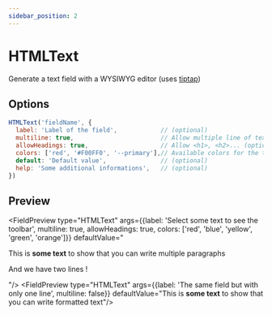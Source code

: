 ```yaml
---
sidebar_position: 2
---
```


# HTMLText

Generate a text field with a WYSIWYG editor (uses [tiptap](https://tiptap.dev/))

## Options

```js
HTMLText('fieldName', {
  label: 'Label of the field',            // (optional)
  multiline: true,                        // Allow multiple line of text (default to false)
  allowHeadings: true,                    // Allow <h1>, <h2>... (optional)
  colors: ['red', '#F00FF0', '--primary'],// Available colors for the text (optional)
  default: 'Default value',               // (optional)
  help: 'Some additional informations',   // (optional)
})
```

## Preview


<FieldPreview type="HTMLText" args={{label: 'Select some text to see the toolbar', multiline: true, allowHeadings: true, colors: ['red', 'blue', 'yellow', 'green', 'orange']}} defaultValue="<p>This is <strong>some text</strong> to show that you can write multiple paragraphs</p><p>And we have two lines !</p>"/>
<FieldPreview type="HTMLText" args={{label: 'The same field but with only one line', multiline: false}} defaultValue="This is <strong>some text</strong> to show that you can write formatted text"/>

